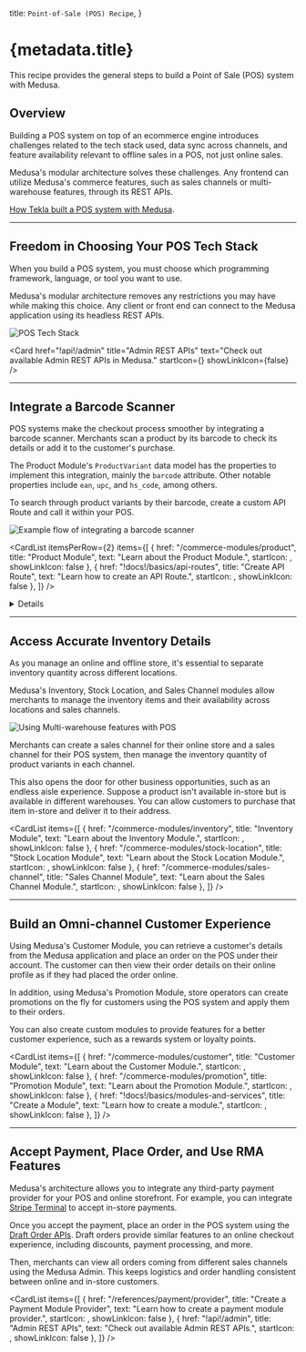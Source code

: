 
  title: `Point-of-Sale (POS) Recipe`,
}

# {metadata.title}

This recipe provides the general steps to build a Point of Sale (POS) system with Medusa.

## Overview

Building a POS system on top of an ecommerce engine introduces challenges related to the tech stack used, data sync across channels, and feature availability relevant to offline sales in a POS, not just online sales.

Medusa's modular architecture solves these challenges. Any frontend can utilize Medusa's commerce features, such as sales channels or multi-warehouse features, through its REST APIs.

<Note title="Related use-case">

[How Tekla built a POS system with Medusa](https://medusajs.com/blog/tekla-agilo-pos-case/).

</Note>

---

## Freedom in Choosing Your POS Tech Stack

When you build a POS system, you must choose which programming framework, language, or tool you want to use.

Medusa's modular architecture removes any restrictions you may have while making this choice. Any client or front end can connect to the Medusa application using its headless REST APIs.

![POS Tech Stack](https://res.cloudinary.com/dza7lstvk/image/upload/v1709034046/Medusa%20Book/pos-tech-stack_fy8uiu.jpg)

<Card
  href="!api!/admin"
  title="Admin REST APIs"
  text="Check out available Admin REST APIs in Medusa."
  startIcon={<AcademicCapSolid />}
  showLinkIcon={false}
/>

---

## Integrate a Barcode Scanner

POS systems make the checkout process smoother by integrating a barcode scanner. Merchants scan a product by its barcode to check its details or add it to the customer's purchase.

The Product Module's `ProductVariant` data model has the properties to implement this integration, mainly the `barcode` attribute. Other notable properties include `ean`, `upc`, and `hs_code`, among others.

To search through product variants by their barcode, create a custom API Route and call it within your POS.

![Example flow of integrating a barcode scanner](https://res.cloudinary.com/dza7lstvk/image/upload/v1709034282/Medusa%20Book/pos-scan-barcode_a8j8ew.jpg)

<CardList itemsPerRow={2} items={[
  {
    href: "/commerce-modules/product",
    title: "Product Module",
    text: "Learn about the Product Module.",
    startIcon: <AcademicCapSolid />,
    showLinkIcon: false
  },
  {
    href: "!docs!/basics/api-routes",
    title: "Create API Route",
    text: "Learn how to create an API Route.",
    startIcon: <AcademicCapSolid />,
    showLinkIcon: false
  },
]} />

<Details summaryContent="Example: Search Products By Barcode API Route">

  Here’s an example of creating a custom API Route at `/store/pos/search-barcode` that searches product variants by a barcode:

  ```ts title="src/api/store/pos/search-barcode/route.ts" collapsibleLines="1-8" expandButtonLabel="Show Imports"
  import type { 
    MedusaRequest, 
    MedusaResponse, 
  } from "@medusajs/medusa"
  import { MedusaError } from "@medusajs/utils"
  import { ModuleRegistrationName } from "@medusajs/modules-sdk"
  import { IProductModuleService } from "@medusajs/types"

  export const GET = async (
    req: MedusaRequest, 
    res: MedusaResponse
  ) => {
    const barcode = (req.query.barcode as string) || ""
    if (!barcode) {
      throw new MedusaError(
        MedusaError.Types.INVALID_DATA, 
        "Barcode is required"
      )
    }
    // get product service
    const productModuleService: IProductModuleService = 
      req.scope.resolve(
        ModuleRegistrationName.PRODUCT
      )

    // retrieve product variants by barcode
    const productVariants = await productModuleService
      .listProductVariants({
        // @ts-ignore
        barcode,
      })

    res.json({
      product_variants: productVariants,
    })
  }
  ```

</Details>

---

## Access Accurate Inventory Details

As you manage an online and offline store, it's essential to separate inventory quantity across different locations.

Medusa's Inventory, Stock Location, and Sales Channel modules allow merchants to manage the inventory items and their availability across locations and sales channels.

![Using Multi-warehouse features with POS](https://res.cloudinary.com/dza7lstvk/image/upload/v1709034731/Medusa%20Book/pos-multiwarehouse_r1z48x.jpg)

Merchants can create a sales channel for their online store and a sales channel for their POS system, then manage the inventory quantity of product variants in each channel.

This also opens the door for other business opportunities, such as an endless aisle experience. Suppose a product isn't available in-store but is available in different warehouses. You can allow customers to purchase that item in-store and deliver it to their address.

<CardList items={[
  {
    href: "/commerce-modules/inventory",
    title: "Inventory Module",
    text: "Learn about the Inventory Module.",
    startIcon: <AcademicCapSolid />,
    showLinkIcon: false
  },
  {
    href: "/commerce-modules/stock-location",
    title: "Stock Location Module",
    text: "Learn about the Stock Location Module.",
    startIcon: <AcademicCapSolid />,
    showLinkIcon: false
  },
  {
    href: "/commerce-modules/sales-channel",
    title: "Sales Channel Module",
    text: "Learn about the Sales Channel Module.",
    startIcon: <AcademicCapSolid />,
    showLinkIcon: false
  },
]} />

---

## Build an Omni-channel Customer Experience

Using Medusa's Customer Module, you can retrieve a customer's details from the Medusa application and place an order on the POS under their account. The customer can then view their order details on their online profile as if they had placed the order online.

In addition, using Medusa's Promotion Module, store operators can create promotions on the fly for customers using the POS system and apply them to their orders.

You can also create custom modules to provide features for a better customer experience, such as a rewards system or loyalty points.

<CardList items={[
  {
    href: "/commerce-modules/customer",
    title: "Customer Module",
    text: "Learn about the Customer Module.",
    startIcon: <AcademicCapSolid />,
    showLinkIcon: false
  },
  {
    href: "/commerce-modules/promotion",
    title: "Promotion Module",
    text: "Learn about the Promotion Module.",
    startIcon: <AcademicCapSolid />,
    showLinkIcon: false
  },
  {
    href: "!docs!/basics/modules-and-services",
    title: "Create a Module",
    text: "Learn how to create a module.",
    startIcon: <AcademicCapSolid />,
    showLinkIcon: false
  },
]} />

---

## Accept Payment, Place Order, and Use RMA Features

Medusa's architecture allows you to integrate any third-party payment provider for your POS and online storefront. For example, you can integrate [Stripe Terminal](https://stripe.com/terminal) to accept in-store payments.

Once you accept the payment, place an order in the POS system using the [Draft Order APIs](!api!/admin#draft-orders). Draft orders provide similar features to an online checkout experience, including discounts, payment processing, and more.

Then, merchants can view all orders coming from different sales channels using the Medusa Admin. This keeps logistics and order handling consistent between online and in-store customers.

<CardList items={[
  {
    href: "/references/payment/provider",
    title: "Create a Payment Module Provider",
    text: "Learn how to create a payment module provider.",
    startIcon: <AcademicCapSolid />,
    showLinkIcon: false
  },
  {
    href: "!api!/admin",
    title: "Admin REST APIs",
    text: "Check out available Admin REST APIs.",
    startIcon: <AcademicCapSolid />,
    showLinkIcon: false
  },
]} />
